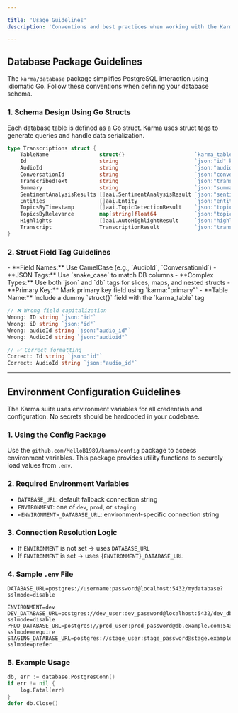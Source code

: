 ```yaml
---

title: 'Usage Guidelines'
description: 'Conventions and best practices when working with the Karma Go package.'

---
```


## Database Package Guidelines

The `karma/database` package simplifies PostgreSQL interaction using idiomatic Go. Follow these conventions when defining your database schema.

### 1. Schema Design Using Go Structs

Each database table is defined as a Go struct. Karma uses struct tags to generate queries and handle data serialization.

```go
type Transcriptions struct {
    TableName                struct{}                      `karma_table:"transcriptions"`
    Id                       string                        `json:"id" karma:"primary"`
    AudioId                  string                        `json:"audio_id"`
    ConversationId           string                        `json:"conversation_id"`
    TranscribedText          string                        `json:"transcribed_text"`
    Summary                  string                        `json:"summary"`
    SentimentAnalysisResults []aai.SentimentAnalysisResult `json:"sentiment_analysis_results" db:"sentiment_analysis_results"`
    Entities                 []aai.Entity                  `json:"entities" db:"entities"`
    TopicsByTimestamp        []aai.TopicDetectionResult    `json:"topics_by_timestamp" db:"topics_by_timestamp"`
    TopicsByRelevance        map[string]float64            `json:"topics_by_relevance" db:"topics_by_relevance"`
    Highlights               []aai.AutoHighlightResult     `json:"highlights" db:"highlights"`
    Transcript               TranscriptionResult           `json:"transcript" db:"transcript"`
}
```

### 2. Struct Field Tag Guidelines

<AccordionGroup>

<Accordion title="✅ Follow these rules">
- **Field Names:** Use CamelCase (e.g., `AudioId`, `ConversationId`)
- **JSON Tags:** Use `snake_case` to match DB columns
- **Complex Types:** Use both `json` and `db` tags for slices, maps, and nested structs
- **Primary Key:** Mark primary key field using `karma:"primary"`
- **Table Name:** Include a dummy `struct{}` field with the `karma_table` tag

</Accordion>

<Accordion title="🛑 Common mistakes">

```go
// ❌ Wrong field capitalization
Wrong: ID string `json:"id"`
Wrong: iD string `json:"id"`
Wrong: audioId string `json:"audio_id"`
Wrong: AudioId string `json:"audioid"`

// ✅ Correct formatting
Correct: Id string `json:"id"`
Correct: AudioId string `json:"audio_id"`
```

</Accordion>

</AccordionGroup>

---

## Environment Configuration Guidelines

The Karma suite uses environment variables for all credentials and configuration. No secrets should be hardcoded in your codebase.

### 1. Using the Config Package

Use the `github.com/MelloB1989/karma/config` package to access environment variables. This package provides utility functions to securely load values from `.env`.

### 2. Required Environment Variables

* `DATABASE_URL`: default fallback connection string
* `ENVIRONMENT`: one of `dev`, `prod`, or `staging`
* `<ENVIRONMENT>_DATABASE_URL`: environment-specific connection string

### 3. Connection Resolution Logic

* If `ENVIRONMENT` is not set → uses `DATABASE_URL`
* If `ENVIRONMENT` is set → uses `{ENVIRONMENT}_DATABASE_URL`

### 4. Sample `.env` File

```env
DATABASE_URL=postgres://username:password@localhost:5432/mydatabase?sslmode=disable

ENVIRONMENT=dev
DEV_DATABASE_URL=postgres://dev_user:dev_password@localhost:5432/dev_db?sslmode=disable
PROD_DATABASE_URL=postgres://prod_user:prod_password@db.example.com:5432/prod_db?sslmode=require
STAGING_DATABASE_URL=postgres://stage_user:stage_password@stage.example.com:5432/stage_db?sslmode=prefer
```

### 5. Example Usage

```go
db, err := database.PostgresConn()
if err != nil {
    log.Fatal(err)
}
defer db.Close()
```
